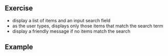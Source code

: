 
## Exercise

- display a list of items and an input search field
- as the user types, displays only those items that match the search term
- display a friendly message if no items match the search

## Example

<App />
